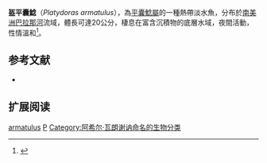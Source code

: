{{Speciesbox
| image =Platydoras armatulus 2.jpg
| genus = Platydoras
| species = armatulus
| authority = ([[Achille_Valenciennes|Valenciennes]], 1840)
| synonyms =
*''Doras armatulus''<br/><small>Valenciennes, 1840</small>
}}
'''盔平囊鯰'''（''Platydoras armatulus''），為[[平囊鯰屬|平囊鯰屬]]的一種熱帶淡水魚，分布於[[南美洲|南美洲]][[巴拉那河|巴拉那河]]流域，體長可達20公分，棲息在富含沉積物的底層水域，夜間活動，性情溫和<ref name=planetcatfish>{{cite web|url=http://www.planetcatfish.com/cotm/cotm.php?article_id=76|title=PlanetCatfish::Catfish of the Month::July 1999|publisher=Planetcatfish.com|date=2007-02-10|accessdate=2007-06-19|archive-date=2020-10-31|archive-url=https://web.archive.org/web/20201031013805/https://www.planetcatfish.com/cotm/cotm.php?article_id=76|dead-url=no}}</ref>。

==参考文献==

{{reflist}}
*{{FishBase_species|genus=Platydoras|species=armatulus|year=2015|month=7}}

== 扩展阅读 ==
{{refbegin}}
{{wikispecies-inline|Platydoras armatulus|盔平囊鯰}}
{{refend}}
{{Taxonbar|from=Q1826730}}

[[Category:平囊鯰屬|armatulus]]
[[Category:1840年描述的魚類|P]]
[[Category:阿希尔·瓦朗谢讷命名的生物分类|Category:阿希尔·瓦朗谢讷命名的生物分类]]